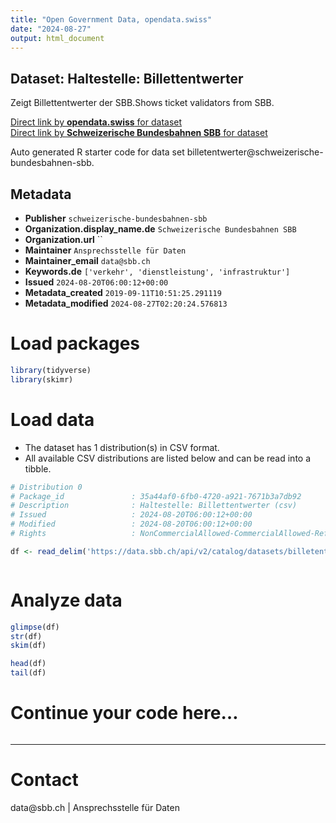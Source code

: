 ```yaml
---
title: "Open Government Data, opendata.swiss"
date: "2024-08-27"
output: html_document
---
```


## Dataset: Haltestelle: Billettentwerter

Zeigt Billettentwerter der SBB.Shows ticket validators from SBB.

[Direct link by **opendata.swiss** for dataset](https://opendata.swiss/de/dataset/haltestelle-billettentwerter)<br>
[Direct link by **Schweizerische Bundesbahnen SBB** for dataset](https://data.sbb.ch/explore/dataset/billetentwerter/)

Auto generated R starter code for data set billetentwerter@schweizerische-bundesbahnen-sbb.

## Metadata

- **Publisher** `schweizerische-bundesbahnen-sbb`
- **Organization.display_name.de** `Schweizerische Bundesbahnen SBB`
- **Organization.url** ``
- **Maintainer** `Ansprechsstelle für Daten`
- **Maintainer_email** `data@sbb.ch`
- **Keywords.de** `['verkehr', 'dienstleistung', 'infrastruktur']`
- **Issued** `2024-08-20T06:00:12+00:00`
- **Metadata_created** `2019-09-11T10:51:25.291119`
- **Metadata_modified** `2024-08-27T02:20:24.576813`


# Load packages

```r

library(tidyverse)
library(skimr)

```

# Load data

-   The dataset has 1 distribution(s) in CSV format.
-   All available CSV distributions are listed below and can be read into a tibble.

```r

# Distribution 0
# Package_id               : 35a44af0-6fb0-4720-a921-7671b3a7db92
# Description              : Haltestelle: Billettentwerter (csv)
# Issued                   : 2024-08-20T06:00:12+00:00
# Modified                 : 2024-08-20T06:00:12+00:00
# Rights                   : NonCommercialAllowed-CommercialAllowed-ReferenceRequired

df <- read_delim('https://data.sbb.ch/api/v2/catalog/datasets/billetentwerter/exports/csv?use_labels=true')



```

# Analyze data

```r

glimpse(df)
str(df)
skim(df)

head(df)
tail(df)

```

# Continue your code here...

```r

```

------------------------------------------------------------------------

# Contact

data@sbb.ch | Ansprechsstelle für Daten
